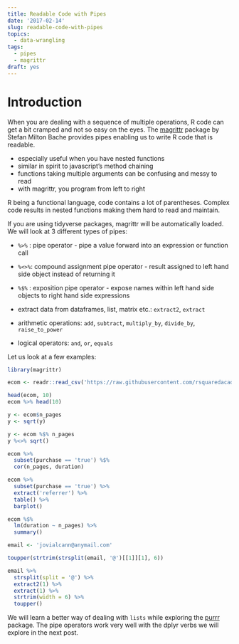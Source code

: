 ```yaml
---
title: Readable Code with Pipes
date: '2017-02-14'
slug: readable-code-with-pipes
topics:
  - data-wrangling
tags:
  - pipes
  - magrittr
draft: yes
---
```


# Introduction

When you are dealing with a sequence of multiple operations, R code can get a bit cramped and not so
easy on the eyes. The [magrittr](https://CRAN.R-project.org/package=magrittr) package by Stefan Milton Bache 
provides pipes enabling us to write R code that is readable.

- especially useful when you have nested functions
- similar in spirit to javascript's method chaining
- functions taking multiple arguments can be confusing and messy to read
- with magrittr, you program from left to right

R being a functional language, code contains a lot of parentheses. Complex code results in
nested functions making them hard to read and maintain.

If you are using tidyverse packages, magrittr will be automatically loaded. We will look at 3 different types of 
pipes:

- `%>%` : pipe operator - pipe a value forward into an expression or function call
- `%<>%`: compound assignment pipe operator - result assigned to left hand side object instead of returning it
- `%$%` : exposition pipe operator - expose names within left hand side objects to right hand side expressions

- extract data from dataframes, list, matrix etc.: `extract2`, `extract`
- arithmetic operations: `add`, `subtract`, `multiply_by`, `divide_by`, `raise_to_power`
- logical operators: `and`, `or`, `equals`

Let us look at a few examples:

```r
library(magrittr)
```

```r
ecom <- readr::read_csv('https://raw.githubusercontent.com/rsquaredacademy/datasets/master/web.csv')
```

```r
head(ecom, 10)
ecom %>% head(10)
```

```r
y <- ecom$n_pages
y <- sqrt(y)

y <- ecom %$% n_pages
y %<>% sqrt()
```

```r
ecom %>%
  subset(purchase == 'true') %$% 
  cor(n_pages, duration)
```

```r
ecom %>%
  subset(purchase == 'true') %>%
  extract('referrer') %>%
  table() %>%
  barplot()
```

```r
ecom %$%
  lm(duration ~ n_pages) %>%
  summary()
```

```r
email <- 'jovialcann@anymail.com'

toupper(strtrim(strsplit(email, '@')[[1]][1], 6))

email %>%
  strsplit(split = '@') %>%
  extract2(1) %>%
  extract(1) %>%
  strtrim(width = 6) %>%
  toupper()
```

We will learn a better way of dealing with `lists` while exploring the [purrr](purrr.tidyverse.org) package. The pipe operators work very well 
with the dplyr verbs we will explore in the next post.